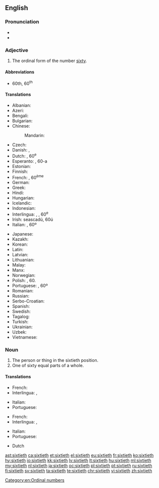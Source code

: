 ==English==

===Pronunciation===
* {{IPA|/ˈsɪkstiəθ/|lang=en}}
* {{hyphenation|six|ti|eth|lang=en}}

===Adjective===
{{en-adj|-}}

# The ordinal form of the number [[sixty]].

====Abbreviations====
* 60th, 60<sup>th</sup>

====Translations====
{{trans-top|the ordinal form of the number sixty}}
* Albanian: {{t|sq|gjashtëdhjetë}}
* Azeri: {{t|az|altmışıncı}}
* Bengali: {{t|bn|ষষ্টিতম|tr=ṣaṣṭitama|sc=Beng}}
* Bulgarian: {{t|bg|шейсетият|tr=sheĭsetiyat |sc=Deva}}
* Chinese:
*: Mandarin: {{t+|cmn|第六十|tr=dì liùshí|sc=Hani}}
* Czech: {{t+|cs|šedesátý}}
* Danish: {{t|da|tressende}}, {{t|da|tresindstyvende}}
* Dutch: {{t+|nl|zestigste}}, 60<sup>e</sup>
* Esperanto: {{t|eo|sesdeka}}, 60-a
* Estonian: {{t|et|kuuekümnes}}
* Finnish: {{t|fi|kuudeskymmenes}}
* French: {{t+|fr|soixantième}}, 60<sup>ème</sup>
* German: {{t+|de|sechzigste}}
* Greek: {{t+|el|εξηκοστός|tr=exikostos}}
* Hindi: {{t|hi|साठवाँ|tr=sāṭhavām̐|sc=Deva}}
* Hungarian: {{t+|hu|hatvanadik}}
* Icelandic: {{t|is|sextugasta}}
* Indonesian: {{t|id|keenampuluh}}
* Interlingua: {{t|ia|sexantesime}}, {{t|ia|sexagesime}}, 60<sup>e</sup>
* Irish: seascadú, 60ú
* Italian: {{t|it|sessantesimo}}, 60º
{{trans-mid}}
* Japanese: {{t|ja|第六十|tr=dai roku jū|sc=Jpan}}
* Kazakh: {{t|kk|алпыншы|tr=alpınşı|sc=Cyrl}}
* Korean: {{t+|ko|예순째|sc=Hang}}
* Latin: {{t|la|sexagesimus}}
* Latvian: {{t+|lv|sešdesmitais}}
* Lithuanian: {{t+|lt|šešiasdešimtas}}
* Malay: {{t|ms|keenam puluh}}
* Manx: {{t|gv|tree feedoo}}
* Norwegian: {{t|no|sekstinde}}
* Polish: {{t+|pl|sześćdziesiąty}}, 60.
* Portuguese: {{t+|pt|sexagésimo}}, 60º
* Romanian: {{t+|ro|șaizecilea}}
* Russian: {{t+|ru|шестидесятый|tr=shestidesyatyĭ|sc=Cyrl}}
* Serbo-Croatian: {{t|sh|šezdeseti}}
* Spanish: {{t+|es|sexagésimo}}
* Swedish: {{t+|sv|sextionde}}
* Tagalog: {{t|tl|pang-animnapu}}
* Turkish: {{t+|tr|altmışıncı}}
* Ukrainian: {{t|uk|шестидесятих|tr=shestydesyatykh|sc=Cyrl}}
* Uzbek: {{t|uz|oltmishinchi}}
* Vietnamese: {{t|vi|thứ sáu mươi}}
{{trans-bottom}}

===Noun===
{{en-noun|~}}

# The person or thing in the sixtieth position.
# One of sixty equal parts of a whole.

====Translations====
{{trans-top|person or thing in the sixtieth position}}
* French: {{t+|fr|soixantième|m|f}}
* Interlingua: {{t|ia|sexantesimo|m}}, {{t|ia|sexagesimo|m}}
{{trans-mid}}
* Italian: {{t|it|sessantesimo|m}}
* Portuguese: {{t+|pt|sexagésimo|m}}
{{trans-bottom}}

{{trans-top|one of sixty equal parts of a whole}}
* French: {{t+|fr|soixantième|m}}
* Interlingua: {{t|ia|sexantesimo|m}}, {{t|ia|sexagesimo|m}}
{{trans-mid}}
* Italian: {{t|it|sessantesimo|m}}
* Portuguese: {{t+|pt|sexagésimo|m}}
{{trans-bottom}}

{{checktrans-top}}
* Dutch {{t+check|nl|zestigste}}
{{trans-bottom}}

[[Category:en:Ordinal numbers]]

[[ast:sixtieth]]
[[ca:sixtieth]]
[[et:sixtieth]]
[[el:sixtieth]]
[[eu:sixtieth]]
[[fr:sixtieth]]
[[ko:sixtieth]]
[[hy:sixtieth]]
[[io:sixtieth]]
[[kk:sixtieth]]
[[lv:sixtieth]]
[[lt:sixtieth]]
[[hu:sixtieth]]
[[ml:sixtieth]]
[[my:sixtieth]]
[[nl:sixtieth]]
[[ja:sixtieth]]
[[oc:sixtieth]]
[[pl:sixtieth]]
[[pt:sixtieth]]
[[ru:sixtieth]]
[[fi:sixtieth]]
[[sv:sixtieth]]
[[ta:sixtieth]]
[[te:sixtieth]]
[[chr:sixtieth]]
[[vi:sixtieth]]
[[zh:sixtieth]]